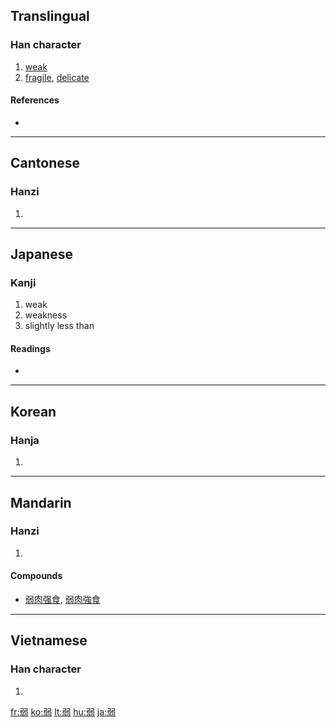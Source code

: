 ==Translingual==

===Han character===
{{Han char|rn=57|rad=弓|as=07|sn=10|four=1712<sub>7</sub>|canj=弓一弓戈一 (NMNIM)}}

# [[weak]]
# [[fragile]], [[delicate]]

====References====
* {{Han ref|kx=0358.240|dkj=09791|dj=0675.170|hdz=20996.160|uh=5F31|ud=24369|bh=AE7A|bd=44666}}

----

==Cantonese==

===Hanzi===
{{yue-hanzi|jyut=|y=yeuk6}}

# {{defn|Cantonese|sort=弓07}}

----

==Japanese==

===Kanji===
{{ja-kanji|grade=2|rs=弓07}}

# weak
# weakness
# slightly less than

====Readings====
* {{ja-readings|on=[[じゃく]] (jaku), [[にゃく]] (nyaku)|kun=[[よわい]] (yowai), [[よわる]] (yowaru), [[よわまる]] (yowamaru)}}

----

==Korean==

===Hanja===
{{ko-hanja|hangeul=약|eumhun=|rv=yak|mr=yak|y=yak}}

# {{defn|Korean|sort=弓07}}

----

==Mandarin==

===Hanzi===
{{cmn-hanzi|pin=[[ruò]] ([[ruo4]])|wg=jo<sup>4</sup>}}

# {{defn|Mandarin|sort=弓07}}

====Compounds====
* [[弱肉强食]], [[弱肉強食]]

----

==Vietnamese==

===Han character===
{{vi-hantu|[[nhược]], [[ních]]|rs=弓07}}

# {{defn|Vietnamese|sort=弓07}}

[[fr:弱]]
[[ko:弱]]
[[lt:弱]]
[[hu:弱]]
[[ja:弱]]